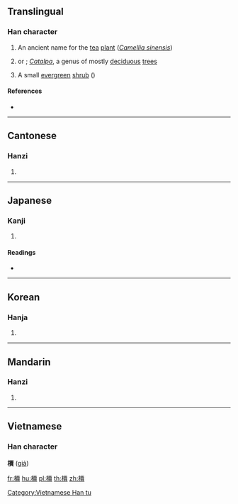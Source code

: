 {{also|槚}}
==Translingual==

===Han character===
{{Han char|rn=75|rad=木|as=13|sn=17|four=41986|canj=DMWC|ids=⿰木賈}}

# An ancient name for the [[tea]] [[plant]] (''[[Camellia sinensis]]'')
# {{taxlink|Catalpa bungei|species|noshow=1}} or {{vern|Manchurian catalpa}}; ''[[Catalpa]]'', a genus of mostly [[deciduous]] [[tree]]s
# A small [[evergreen]] [[shrub]] ({{taxlink|Mallotus japonicus|species|noshow=1}})

====References====
* {{Han ref|kx=0557.150|dkj=15680|dj=0946.210|hdz=21300.040|uh=6A9F|ud=27295|bh=ECF8|bd=60664}}

----

==Cantonese==

===Hanzi===
{{yue-hanzi|jyut=[[gaa2]]|y=ga2|sim=槚}}

# {{defn|lang=yue|sort=木13}}

----

==Japanese==

===Kanji===
{{ja-kanji|grade=|rs=木13}}

# {{defn|lang=ja|sort=木13}}

====Readings====
* {{ja-readings|on=[[か]] (ka), [[け]] (ke)|kun=[[ひさぎ]] (hisagi)}}

----

==Korean==

===Hanja===
{{ko-hanja|hangeul=가|eumhun=|rv=ga|mr=ka|y=ka}}

# {{defn|lang=ko|sort=木13}}

----

==Mandarin==

===Hanzi===
{{cmn-hanzi|sim=槚|pin=[[jiǎ]] ([[jia3]]), [[jìng]] ([[jing4]])|wg=chia<sup>3</sup>, ching<sup>4</sup>}}
# {{defn|lang=cmn|sort=木13}}

----

==Vietnamese==

===Han character===
'''檟''' ([[giả]])

[[Category:Vietnamese Han tu]]

[[fr:檟]]
[[hu:檟]]
[[pl:檟]]
[[th:檟]]
[[zh:檟]]